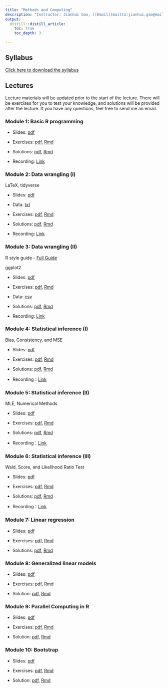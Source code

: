 ```yaml
---
title: "Methods and Computing"
description: "Instructor: Jianhui Gao, ([Email](mailto:jianhui.gao@mail.utoronto.ca))"
output:
  distill::distill_article:
    toc: true
    toc_depth: 3

---
```


## Syllabus

[Click here to download the syllabus](Computing/2025/Syllabus.pdf) 

## Lectures

Lecture materials will be updated prior to the start of the lecture. There will be exercises for you to test your knowledge, and solutions will be provided after the lecture. If you have any questions, feel free to send me an email.

### Module 1: Basic R programming

- Slides: [pdf](Computing/2025/Slides/mod1.pdf)

- Exercises: [pdf](Computing/2025/Exercises/ex1.pdf), [Rmd](Computing/2025/Exercises/ex1.Rmd)

- Solutions: [pdf](Computing/2025/Solutions/sol1.pdf), [Rmd](Computing/2025/Solutions/sol1.Rmd)

- Recording: [Link](https://play.library.utoronto.ca/watch/dce3cab4acffac053266192e63141672)


### Module 2: Data wrangling (I)

LaTeX, tidyverse

- Slides: [pdf](Computing/2025/Slides/mod2.pdf)

- Data: [txt](Computing/2025/Slides/mtcars.txt)

- Exercises: [pdf](Computing/2025/Exercises/ex2.pdf), [Rmd](Computing/2025/Exercises/ex2.Rmd)

- Solutions: [pdf](Computing/2025/Solutions/sol2.pdf), [Rmd](Computing/2025/Solutions/sol2.Rmd)

- Recording: [Link](https://play.library.utoronto.ca/watch/3f6b0ac20d0ac47c721102f147fc76c3)



### Module 3: Data wrangling (II)

R style guide
- [Full Guide](https://style.tidyverse.org)

ggplot2

- Slides: [pdf](Computing/2025/Slides/mod3.pdf)

- Exercises: [pdf](Computing/2025/Exercises/ex3.pdf), [Rmd](Computing/2025/Exercises/ex3.Rmd)

- Data: [csv](Computing/2025/Exercises/Data/Bus_Breakdown_and_Delays.csv)

- Solutions: [pdf](Computing/2025/Solutions/sol3.pdf), [Rmd](Computing/2025/Solutions/sol3.Rmd)

- Recording: [Link](https://play.library.utoronto.ca/watch/1deb5821da55881e878a0198abd208f4)

 
### Module 4: Statistical inference (I)

Bias, Consistency, and MSE

- Slides: [pdf](Computing/2025/Slides/mod4.pdf)

- Exercises: [pdf](Computing/2025/Exercises/ex4.pdf), [Rmd](Computing/2025/Exercises/ex4.Rmd)

- Solutions: [pdf](Computing/2025/Solutions/sol4.pdf), [Rmd](Computing/2025/Solutions/sol4.Rmd)
 
- Recording：[Link](https://play.library.utoronto.ca/watch/7d208939c2ce265bc45edde98a08f942)

### Module 5: Statistical inference (II)

MLE, Numerical Methods

- Slides: [pdf](Computing/2025/Slides/mod5.pdf)

- Exercises: [pdf](Computing/2025/Exercises/ex5.pdf),
[Rmd](Computing/2025/Exercises/ex5.Rmd)

- Solutions: [pdf](Computing/2025/Solutions/sol5.pdf),
[Rmd](Computing/2025/Solutions/sol5.Rmd)

- Recording：[Link](https://play.library.utoronto.ca/watch/09a74130149f74927218e0d39d9b2e53)


### Module 6: Statistical inference (III)

Wald, Score, and Likelihood Ratio Test

- Slides: [pdf](Computing/2025/Slides/mod6.pdf)

- Exercises: [pdf](Computing/2025/Exercises/ex6.pdf), [Rmd](Computing/2025/Exercises/ex6.Rmd)

- Solutions: [pdf](Computing/2022/Solutions/sol6.pdf), [Rmd](Computing/2025/Solutions/sol6.Rmd)

- Recording：[Link](https://play.library.utoronto.ca/watch/37211f5bdef434dac9a9406e75140d06)


### Module 7: Linear regression 

- Slides: [pdf](Computing/2025/Slides/mod7.pdf) 

- Exercises: [pdf](Computing/2025/Exercises/ex7.pdf), [Rmd](Computing/2025/Exercises/ex7.Rmd)

- Solutions: [pdf](Computing/2025/Solutions/sol7.pdf), [Rmd](Computing/2025/Solutions/sol7.Rmd)

<!-- - Recording: [Link](https://play.library.utoronto.ca/watch/c886222f7d08bc3b40f628338eba617d) -->


### Module 8: Generalized linear models

- Slides: [pdf](Computing/2025/Slides/mod8.pdf)

- Exercises: [pdf](Computing/2025/Exercises/ex8.pdf),  [Rmd](Computing/2025/Exercises/ex8.Rmd)

- Solution: [pdf](Computing/2025/Solutions/sol8.pdf), [Rmd](Computing/2025/Solutions/sol8.Rmd)

<!-- - Recording: [Link](https://play.library.utoronto.ca/watch/73637113a4d17d1cff9b83220a199050) -->



### Module 9: Parallel Computing in R


- Slides: [pdf](Computing/2025/Slides/mod9.pdf)

- Exercises: [pdf](Computing/2025/Exercises/ex9.pdf), [Rmd](Computing/2025/Exercises/ex9.Rmd)

- Solution: [pdf](Computing/2025/Solutions/sol9.pdf), [Rmd](Computing/2025/Solutions/sol9.Rmd)

<!-- - Recording: [Link](https://play.library.utoronto.ca/watch/a09e6bad7e19ec53fde95e3395dc44c4) -->



### Module 10: Bootstrap

- Slides: [pdf](Computing/2025/Slides/mod10.pdf)

- Exercises: [pdf](Computing/2025/Exercises/ex10.pdf),  [Rmd](Computing/2025/Exercises/ex10.Rmd)

- Solution: [pdf](Computing/2025/Solutions/sol10.pdf), [Rmd](Computing/2025/Solutions/sol10.Rmd)

<!-- - Recording: [Link](https://play.library.utoronto.ca/watch/b34a2c5d17a5c70f0f1524a748b745b5) -->
